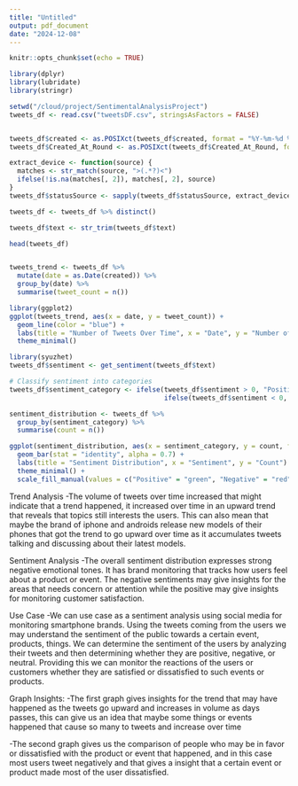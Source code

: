 ```yaml
---
title: "Untitled"
output: pdf_document
date: "2024-12-08"
---
```


```r
knitr::opts_chunk$set(echo = TRUE)
```

```r

library(dplyr)
library(lubridate)
library(stringr)

setwd("/cloud/project/SentimentalAnalysisProject")
tweets_df <- read.csv("tweetsDF.csv", stringsAsFactors = FALSE)


tweets_df$created <- as.POSIXct(tweets_df$created, format = "%Y-%m-%d %H:%M:%S", tz = "UTC")
tweets_df$Created_At_Round <- as.POSIXct(tweets_df$Created_At_Round, format = "%Y-%m-%d %H:%M:%S", tz = "UTC")

extract_device <- function(source) {
  matches <- str_match(source, ">(.*?)<")
  ifelse(!is.na(matches[, 2]), matches[, 2], source)
}
tweets_df$statusSource <- sapply(tweets_df$statusSource, extract_device)

tweets_df <- tweets_df %>% distinct()

tweets_df$text <- str_trim(tweets_df$text)

head(tweets_df)



```

```r
tweets_trend <- tweets_df %>%
  mutate(date = as.Date(created)) %>%
  group_by(date) %>%
  summarise(tweet_count = n())

```

```r
library(ggplot2)
ggplot(tweets_trend, aes(x = date, y = tweet_count)) +
  geom_line(color = "blue") +
  labs(title = "Number of Tweets Over Time", x = "Date", y = "Number of Tweets") +
  theme_minimal()

```

```r
library(syuzhet)
tweets_df$sentiment <- get_sentiment(tweets_df$text)

# Classify sentiment into categories
tweets_df$sentiment_category <- ifelse(tweets_df$sentiment > 0, "Positive",
                                       ifelse(tweets_df$sentiment < 0, "Negative", "Neutral"))
```

```r
sentiment_distribution <- tweets_df %>%
  group_by(sentiment_category) %>%
  summarise(count = n())
```

```r
ggplot(sentiment_distribution, aes(x = sentiment_category, y = count, fill = sentiment_category)) +
  geom_bar(stat = "identity", alpha = 0.7) +
  labs(title = "Sentiment Distribution", x = "Sentiment", y = "Count") +
  theme_minimal() +
  scale_fill_manual(values = c("Positive" = "green", "Negative" = "red", "Neutral" = "gray"))
```

Trend Analysis
-The volume of tweets over time increased that might indicate that a trend happened, it increased over time in an upward trend that reveals that topics still interests the users. This can also mean that maybe the brand of iphone and androids release new models of their phones that got the trend to go upward over time as it accumulates tweets talking and discussing about their latest models.

Sentiment Analysis
-The overall sentiment distribution expresses strong negative emotional tones. It has brand monitoring that tracks how users feel about a product or event. The negative sentiments may give insights for the areas that needs concern or attention while the positive may give insights for monitoring customer satisfaction.


Use Case
-We can use case as a sentiment analysis using social media for monitoring smartphone brands. Using the tweets coming from the users we may understand the sentiment of the public towards a certain event, products, things. We can determine the sentiment of the users by analyzing their tweets and then determining whether they are positive, negative, or neutral. Providing this we can monitor the reactions of the users or customers whether they are satisfied or dissatisfied to such events or products.

Graph Insights:
-The first graph gives insights for the trend that may have happened as the tweets go upward and increases in volume as days passes, this can give us an idea that maybe some things or events happened that cause so many to tweets and increase over time

-The second graph gives us the comparison of people who may be in favor or dissatisfied with the product or event that happened, and in this case most users tweet negatively and that gives a insight that a certain event or product made most of the user dissatisfied.


